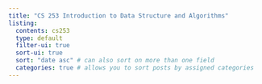 ```yaml
---
title: "CS 253 Introduction to Data Structure and Algorithms"
listing: 
  contents: cs253
  type: default
  filter-ui: true
  sort-ui: true
  sort: "date asc" # can also sort on more than one field
  categories: true # allows you to sort posts by assigned categories 
---
```

